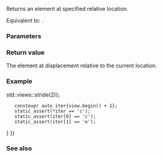 {{cpp/ranges/stride_view/iterator/title|operator[]}}
{{cpp/ranges/stride_view/navbar}}

{{ddcl|since=c++23|1=
constexpr decltype(auto) operator[]( difference_type n ) const
    requires ranges::random_access_range&lt;Base&gt;
}}

Returns an element at specified relative location.

Equivalent to: {{c|return *(*this + n);}}.

===Parameters===
{{par begin}}
{{par|n|position relative to current location}}
{{par end}}

===Return value===
The element at displacement {{c|n}} relative to the current location.

===Example===
{{example
|code=
#include &lt;ranges&gt;

int main()
{
    constexpr static auto v = {'a', 'b', 'c', 'd', 'e'};
    constexpr auto view{v {{!}} std::views::stride(2)};
    constexpr auto iter{view.begin() + 1};
    static_assert(*iter == 'c');
    static_assert(iter[0] == 'c');
    static_assert(iter[1] == 'e');
}
}}

===See also===
{{dsc begin}}
{{dsc mem fun|cpp/ranges/stride_view/iterator/operator*|title=operator*|accesses an element|notes={{mark c++23}}}}
{{dsc end}}

{{langlinks|de|es|ja|ru|zh}}